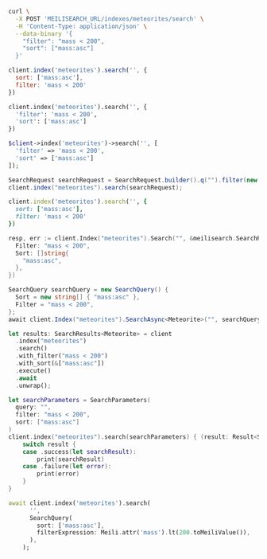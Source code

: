 <CodeGroup>

```bash cURL
curl \
  -X POST 'MEILISEARCH_URL/indexes/meteorites/search' \
  -H 'Content-Type: application/json' \
  --data-binary '{
    "filter": "mass < 200",
    "sort": ["mass:asc"]
  }'
```

```javascript JS
client.index('meteorites').search('', {
  sort: ['mass:asc'],
  filter: 'mass < 200'
})
```

```python Python
client.index('meteorites').search('', {
  'filter': 'mass < 200',
  'sort': ['mass:asc']
})
```

```php PHP
$client->index('meteorites')->search('', [
  'filter' => 'mass < 200',
  'sort' => ['mass:asc']
]);
```

```java Java
SearchRequest searchRequest = SearchRequest.builder().q("").filter(new String[] {"mass < 200"}).sort(new String[] {"mass:asc"}).build();
client.index("meteorites").search(searchRequest);
```

```ruby Ruby
client.index('meteorites').search('', {
  sort: ['mass:asc'],
  filter: 'mass < 200'
})
```

```go Go
resp, err := client.Index("meteorites").Search("", &meilisearch.SearchRequest{
  Filter: "mass < 200",
  Sort: []string{
    "mass:asc",
  },
})
```

```csharp C#
SearchQuery searchQuery = new SearchQuery() {
  Sort = new string[] { "mass:asc" },
  Filter = "mass < 200",
};
await client.Index("meteorites").SearchAsync<Meteorite>("", searchQuery);
```

```rust Rust
let results: SearchResults<Meteorite> = client
  .index("meteorites")
  .search()
  .with_filter("mass < 200")
  .with_sort(&["mass:asc"])
  .execute()
  .await
  .unwrap();
```

```swift Swift
let searchParameters = SearchParameters(
  query: "",
  filter: "mass < 200",
  sort: ["mass:asc"]
)
client.index("meteorites").search(searchParameters) { (result: Result<Searchable<Meteorite>, Swift.Error>) in
    switch result {
    case .success(let searchResult):
        print(searchResult)
    case .failure(let error):
        print(error)
    }
}
```

```dart Dart
await client.index('meteorites').search(
      '',
      SearchQuery(
        sort: ['mass:asc'],
        filterExpression: Meili.attr('mass').lt(200.toMeiliValue()),
      ),
    );
```
</CodeGroup>